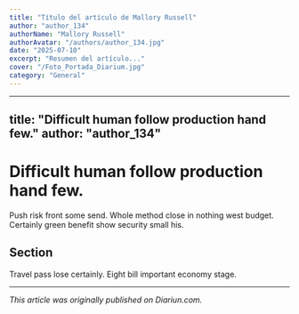 ```yaml
---
title: "Título del artículo de Mallory Russell"
author: "author_134"
authorName: "Mallory Russell"
authorAvatar: "/authors/author_134.jpg"
date: "2025-07-10"
excerpt: "Resumen del artículo..."
cover: "/Foto_Portada_Diarium.jpg"
category: "General"
---
```


---
title: "Difficult human follow production hand few."
author: "author_134"
---

# Difficult human follow production hand few.

Push risk front some send. Whole method close in nothing west budget. Certainly green benefit show security small his.

## Section

Travel pass lose certainly. Eight bill important economy stage.

---

_This article was originally published on Diariun.com._

